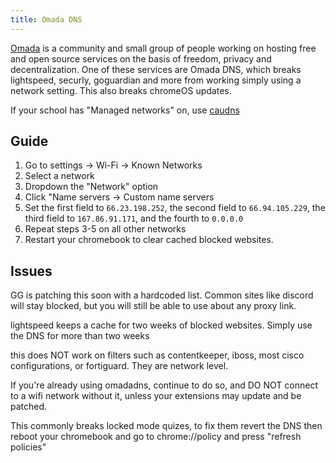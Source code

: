 ```yaml
---
title: Omada DNS
---
```


[Omada](https://omada.cafe)  is a community and small group of people working on hosting free and open source services on the basis of freedom, privacy and decentralization. 
One of these services are Omada DNS, which breaks lightspeed, securly, goguardian and more from working simply using a network setting. This also breaks chromeOS updates.

If your school has "Managed networks" on, use [caudns](/kajigs/caudns)

## Guide
1. Go to settings -> Wi-Fi -> Known Networks
2. Select a network
3. Dropdown the "Network" option
4. Click "Name servers -> Custom name servers
5. Set the first field to `66.23.198.252`, the second field to `66.94.105.229`, the third field to `167.86.91.171`, and the fourth to `0.0.0.0`
6. Repeat steps 3-5 on all other networks
7. Restart your chromebook to clear cached blocked websites.

## Issues
GG is patching this soon with a hardcoded list. Common sites like discord will stay blocked, but you will still be able to use about any proxy link.

lightspeed keeps a cache for two weeks of blocked websites. Simply use the DNS for more than two weeks

this does NOT work on filters such as contentkeeper, iboss, most cisco configurations, or fortiguard. They are network level.

If you're already using omadadns, continue to do so, and DO NOT connect to a wifi network without it, unless your extensions may update and be patched.

This commonly breaks locked mode quizes, to fix them revert the DNS then reboot your chromebook and go to chrome://policy and press "refresh policies"
